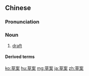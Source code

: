 ==Chinese==
{{zh-forms}}

===Pronunciation===
{{zh-pron
|m=cǎo'àn
|c=cou2 on3
|ma=Zh-cao'àn.ogg
|cat=n
}}

===Noun===
{{zh-noun}}

# [[draft]] {{gloss|of a plan, law, statement, etc.}}

====Derived terms====
{{zh-der|私人條例草案}}

{{zh-cat|Intermediate}}

[[ko:草案]]
[[hu:草案]]
[[mg:草案]]
[[ja:草案]]
[[zh:草案]]